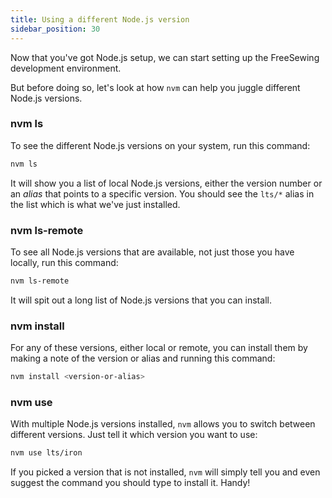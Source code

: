 ```yaml
---
title: Using a different Node.js version
sidebar_position: 30
---
```


Now that you've got Node.js setup, we can start setting up the FreeSewing
development environment.

But before doing so, let's look at how `nvm` can help you juggle different
Node.js versions.

### nvm ls

To see the different Node.js versions on your system, run this command:

```bash
nvm ls
```

It will show you a list of local Node.js versions,
either the version number or an _alias_ that points to a specific version.
You should see the `lts/*` alias in the list which is what we've just installed.

### nvm ls-remote

To see all Node.js versions that are available, not just those you have locally,
run this command:

```bash
nvm ls-remote
```

It will spit out a long list of Node.js versions that you can install.

### nvm install

For any of these versions, either local or remote, you can install them
by making a note of the version or alias and running this command:

```bash
nvm install <version-or-alias>
```

### nvm use

With multiple Node.js versions installed, `nvm` allows you to switch between different
versions. Just tell it which version you want to use:

```bash
nvm use lts/iron
```

If you picked a version that is not installed, `nvm` will simply tell you
and even suggest the command you should type to install it. Handy!
